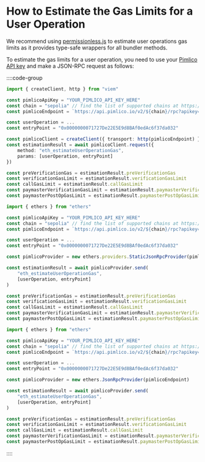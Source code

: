 # How to Estimate the Gas Limits for a User Operation

We recommend using [permissionless.js](/permissionless/reference/bundler-actions/estimateUserOperationGas) to estimate user operations gas limits as it provides type-safe wrappers for all bundler methods. 

To estimate the gas limits for a user operation, you need to use your [Pimlico API key](https://dashboard.pimlico.io/apikeys) and make a JSON-RPC request as follows:

::::code-group

```typescript [viem]
import { createClient, http } from "viem"

const pimlicoApiKey = "YOUR_PIMLICO_API_KEY_HERE"
const chain = "sepolia" // find the list of supported chains at https://docs.pimlico.io/bundler
const pimlicoEndpoint = `https://api.pimlico.io/v2/${chain}/rpc?apikey=${pimlicoApiKey}`

const userOperation = ...
const entryPoint = "0x0000000071727De22E5E9d8BAf0edAc6f37da032"

const pimlicoClient = createClient({ transport: http(pimlicoEndpoint) })
const estimationResult = await pimlicoClient.request({ 
    method: "eth_estimateUserOperationGas", 
    params: [userOperation, entryPoint] 
})

const preVerificationGas = estimationResult.preVerificationGas
const verificationGasLimit = estimationResult.verificationGasLimit
const callGasLimit = estimationResult.callGasLimit
const paymasterVerificationGasLimit = estimationResult.paymasterVerificationGasLimit
const paymasterPostOpGasLimit = estimationResult.paymasterPostOpGasLimit
```

```typescript [ethers v5]
import { ethers } from "ethers"

const pimlicoApiKey = "YOUR_PIMLICO_API_KEY_HERE"
const chain = "sepolia" // find the list of supported chains at https://docs.pimlico.io/bundler
const pimlicoEndpoint = `https://api.pimlico.io/v2/${chain}/rpc?apikey=${pimlicoApiKey}`

const userOperation = ...
const entryPoint = "0x0000000071727De22E5E9d8BAf0edAc6f37da032"

const pimlicoProvider = new ethers.providers.StaticJsonRpcProvider(pimlicoEndpoint)

const estimationResult = await pimlicoProvider.send(
    "eth_estimateUserOperationGas", 
    [userOperation, entryPoint]
) 

const preVerificationGas = estimationResult.preVerificationGas
const verificationGasLimit = estimationResult.verificationGasLimit
const callGasLimit = estimationResult.callGasLimit
const paymasterVerificationGasLimit = estimationResult.paymasterVerificationGasLimit
const paymasterPostOpGasLimit = estimationResult.paymasterPostOpGasLimit
```

```typescript [ethers v6]
import { ethers } from "ethers"

const pimlicoApiKey = "YOUR_PIMLICO_API_KEY_HERE"
const chain = "sepolia" // find the list of supported chains at https://docs.pimlico.io/bundler
const pimlicoEndpoint = `https://api.pimlico.io/v2/${chain}/rpc?apikey=${pimlicoApiKey}`

const userOperation = ...
const entryPoint = "0x0000000071727De22E5E9d8BAf0edAc6f37da032"

const pimlicoProvider = new ethers.JsonRpcProvider(pimlicoEndpoint)

const estimationResult = await pimlicoProvider.send(
    "eth_estimateUserOperationGas", 
    [userOperation, entryPoint]
)

const preVerificationGas = estimationResult.preVerificationGas
const verificationGasLimit = estimationResult.verificationGasLimit
const callGasLimit = estimationResult.callGasLimit
const paymasterVerificationGasLimit = estimationResult.paymasterVerificationGasLimit
const paymasterPostOpGasLimit = estimationResult.paymasterPostOpGasLimit
```

::::
